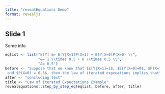 ```yaml
---
title: "revealEquations Demo"
format: revealjs
---
```


## Slide 1

Some info

```r
eqlist <- list("E[Y] &= E[Y|X=1]P(X=1) + E[Y|X=0]P(X=0) \\",
               "&= 1 \\times 0.5 + 0 \\times 0.5 \\",
               "&= 0.5")
before <- "Suppose that we know that $E[Y|X=1]=1$, $E[Y|X=0]=0$, $P(X=1)=0.5$,
 and $P(X=0) = 0.5$, then the law of iterated expecations implies that"
after <- "concluding text"
title <- "Law of Iterated Expectations Example"
revealEquations::step_by_step_eq(eqlist, before, after, title)
```


